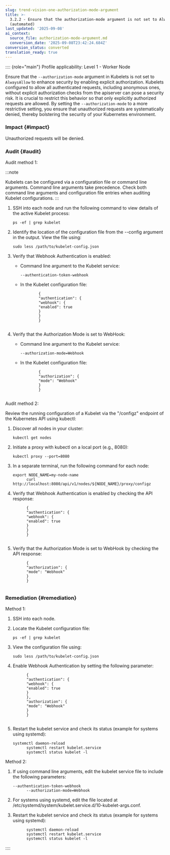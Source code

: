 ```yaml
---
slug: trend-vision-one-authorization-mode-argument
title: >-
  3.2.2 - Ensure that the authorization-mode argument is not set to AlwaysAllow
  (automated)
last_updated: '2025-09-08'
ai_context:
  source_file: authorization-mode-argument.md
  conversion_date: '2025-09-08T23:42:24.684Z'
conversion_status: converted
translation_ready: true
---
```


:::: {role="main"}
Profile applicability: Level 1 - Worker Node

Ensure that the `--authorization-mode` argument in Kubelets is not set to `AlwaysAllow` to enhance security by enabling explicit authorization. Kubelets configured to allow all authenticated requests, including anonymous ones, without explicit authorization checks from the apiserver can pose a security risk. It is crucial to restrict this behavior so that only explicitly authorized requests are allowed. By setting the `--authorization-mode` to a more restrictive setting, you ensure that unauthorized requests are systematically denied, thereby bolstering the security of your Kubernetes environment.

### Impact {#impact}

Unauthorized requests will be denied.

### Audit {#audit}

Audit method 1:

:::note

Kubelets can be configured via a configuration file or command line arguments. Command line arguments take precedence. Check both command line arguments and configuration file entries when auditing Kubelet configurations.
:::

1.  SSH into each node and run the following command to view details of the active Kubelet process:

    ``` codeblock
    ps -ef | grep kubelet
    ```

2.  Identify the location of the configuration file from the --config argument in the output. View the file using:

    ``` codeblock
    sudo less /path/to/kubelet-config.json
    ```

3.  Verify that Webhook Authentication is enabled:

    - Command line argument to the Kubelet service:

      ``` codeblock
      --authentication-token-webhook
      ```

    - In the Kubelet configuration file:

      ``` codeblock
              {
              "authentication": {
              "webhook": {
              "enabled": true
              }
              }
              }
             
      ```

4.  Verify that the Authorization Mode is set to WebHook:

    - Command line argument to the Kubelet service:

      ``` codeblock
      --authorization-mode=Webhook
      ```

    - In the Kubelet configuration file:

      ``` codeblock
              {
              "authorization": {
              "mode": "Webhook"
              }
              }
             
      ```

Audit method 2:

Review the running configuration of a Kubelet via the "/configz" endpoint of the Kubernetes API using kubectl:

1.  Discover all nodes in your cluster:

    ``` codeblock
    kubectl get nodes
    ```

2.  Initiate a proxy with kubectl on a local port (e.g., 8080):

    ``` codeblock
    kubectl proxy --port=8080
    ```

3.  In a separate terminal, run the following command for each node:

    ``` codeblock
    export NODE_NAME=my-node-name
          curl http://localhost:8080/api/v1/nodes/${NODE_NAME}/proxy/configz
    ```

4.  Verify that Webhook Authentication is enabled by checking the API response:

    ``` codeblock
          {
          "authentication": {
          "webhook": {
          "enabled": true
          }
          }
          }
         
    ```

5.  Verify that the Authorization Mode is set to WebHook by checking the API response:

    ``` codeblock
          {
          "authorization": {
          "mode": "Webhook"
          }
          }
         
    ```

### Remediation {#remediation}

Method 1:

1.  SSH into each node.

2.  Locate the Kubelet configuration file:

    ``` codeblock
    ps -ef | grep kubelet
    ```

3.  View the configuration file using:

    ``` codeblock
    sudo less /path/to/kubelet-config.json
    ```

4.  Enable Webhook Authentication by setting the following parameter:

    ``` codeblock
          {
          "authentication": {
          "webhook": {
          "enabled": true
          }
          },
          "authorization": {
          "mode": "Webhook"
          }
          }
         
    ```

5.  Restart the kubelet service and check its status (example for systems using systemd):

    ``` codeblock
    systemctl daemon-reload
          systemctl restart kubelet.service
          systemctl status kubelet -l
    ```

Method 2:

1.  If using command line arguments, edit the kubelet service file to include the following parameters:

    ``` codeblock
    --authentication-token-webhook
          --authorization-mode=Webhook
    ```

2.  For systems using systemd, edit the file located at /etc/systemd/system/kubelet.service.d/10-kubelet-args.conf.

3.  Restart the kubelet service and check its status (example for systems using systemd):

    ``` codeblock
          systemctl daemon-reload
          systemctl restart kubelet.service
          systemctl status kubelet -l
    ```
::::

